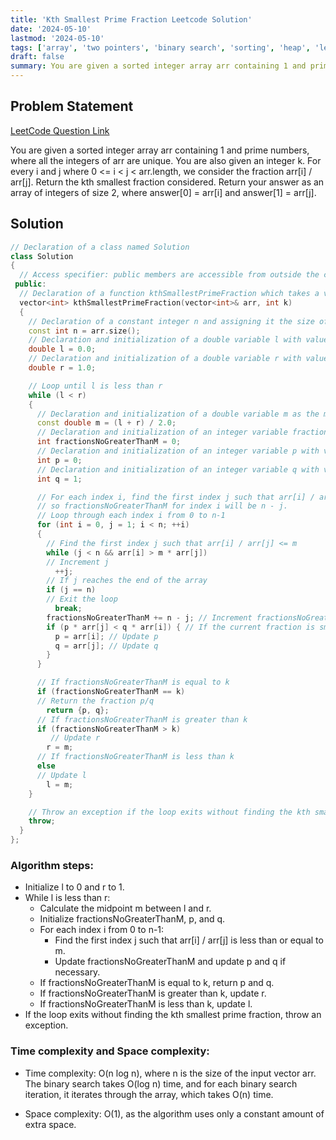```yaml
---
title: 'Kth Smallest Prime Fraction Leetcode Solution'
date: '2024-05-10'
lastmod: '2024-05-10'
tags: ['array', 'two pointers', 'binary search', 'sorting', 'heap', 'leetcode']
draft: false
summary: You are given a sorted integer array arr containing 1 and prime numbers....
---
```


## Problem Statement
[LeetCode Question Link](https://leetcode.com/problems/k-th-smallest-prime-fraction/description/)

You are given a sorted integer array arr containing 1 and prime numbers, where all the integers of arr are unique. You are also given an integer k. For every i and j where 0 <= i < j < arr.length, we consider the fraction arr[i] / arr[j]. Return the kth smallest fraction considered. Return your answer as an array of integers of size 2, where answer[0] = arr[i] and answer[1] = arr[j].

## Solution

```cpp
// Declaration of a class named Solution
class Solution 
{ 
  // Access specifier: public members are accessible from outside the class
 public: 
  // Declaration of a function kthSmallestPrimeFraction which takes a vector of integers and an integer as input arguments
  vector<int> kthSmallestPrimeFraction(vector<int>& arr, int k) 
  { 
    // Declaration of a constant integer n and assigning it the size of the input vector arr
    const int n = arr.size(); 
    // Declaration and initialization of a double variable l with value 0.0
    double l = 0.0; 
    // Declaration and initialization of a double variable r with value 1.0
    double r = 1.0; 

    // Loop until l is less than r
    while (l < r) 
    { 
      // Declaration and initialization of a double variable m as the midpoint between l and r
      const double m = (l + r) / 2.0; 
      // Declaration and initialization of an integer variable fractionsNoGreaterThanM with value 0
      int fractionsNoGreaterThanM = 0; 
      // Declaration and initialization of an integer variable p with value 0
      int p = 0; 
      // Declaration and initialization of an integer variable q with value 1
      int q = 1; 

      // For each index i, find the first index j such that arr[i] / arr[j] <= m,
      // so fractionsNoGreaterThanM for index i will be n - j.
      // Loop through each index i from 0 to n-1
      for (int i = 0, j = 1; i < n; ++i) 
      { 
        // Find the first index j such that arr[i] / arr[j] <= m
        while (j < n && arr[i] > m * arr[j]) 
        // Increment j
          ++j; 
        // If j reaches the end of the array
        if (j == n) 
        // Exit the loop
          break; 
        fractionsNoGreaterThanM += n - j; // Increment fractionsNoGreaterThanM by n - j
        if (p * arr[j] < q * arr[i]) { // If the current fraction is smaller than the previous one
          p = arr[i]; // Update p
          q = arr[j]; // Update q
        }
      }

      // If fractionsNoGreaterThanM is equal to k
      if (fractionsNoGreaterThanM == k) 
      // Return the fraction p/q
        return {p, q}; 
      // If fractionsNoGreaterThanM is greater than k
      if (fractionsNoGreaterThanM > k) 
         // Update r
        r = m;
      // If fractionsNoGreaterThanM is less than k
      else 
      // Update l
        l = m; 
    }

    // Throw an exception if the loop exits without finding the kth smallest prime fraction
    throw; 
  }
};
```

### Algorithm steps:
   - Initialize l to 0 and r to 1.
   - While l is less than r:
     - Calculate the midpoint m between l and r.
     - Initialize fractionsNoGreaterThanM, p, and q.
     - For each index i from 0 to n-1:
       - Find the first index j such that arr[i] / arr[j] is less than or equal to m.
       - Update fractionsNoGreaterThanM and update p and q if necessary.
     - If fractionsNoGreaterThanM is equal to k, return p and q.
     - If fractionsNoGreaterThanM is greater than k, update r.
     - If fractionsNoGreaterThanM is less than k, update l.
   - If the loop exits without finding the kth smallest prime fraction, throw an exception.

### Time complexity and Space complexity:
   - Time complexity: O(n log n), where n is the size of the input vector arr. The binary search takes O(log n) time, and for each binary search iteration, it iterates through the array, which takes O(n) time.
  
   - Space complexity: O(1), as the algorithm uses only a constant amount of extra space.


